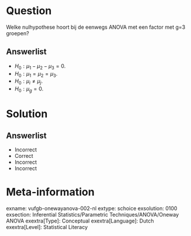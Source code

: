 Question
========
  
Welke nulhypothese hoort bij de eenwegs ANOVA met een factor met g=3 groepen?
  
Answerlist
----------
* $H_{0}: \mu_{1}- \mu_{2}- \mu_{3}=0$.
* $H_{0}: \mu_{1}= \mu_{2}= \mu_{3}$.
* $H_{0}: \mu_{i}\neq \mu_{j}$.
* $H_{0}: \mu_{g}= 0$.

Solution
========

Answerlist
----------
* Incorrect
* Correct
* Incorrect
* Incorrect

Meta-information
================
exname: vufgb-onewayanova-002-nl
extype: schoice
exsolution: 0100
exsection: Inferential Statistics/Parametric Techniques/ANOVA/Oneway ANOVA
exextra[Type]: Conceptual
exextra[Language]: Dutch
exextra[Level]: Statistical Literacy

